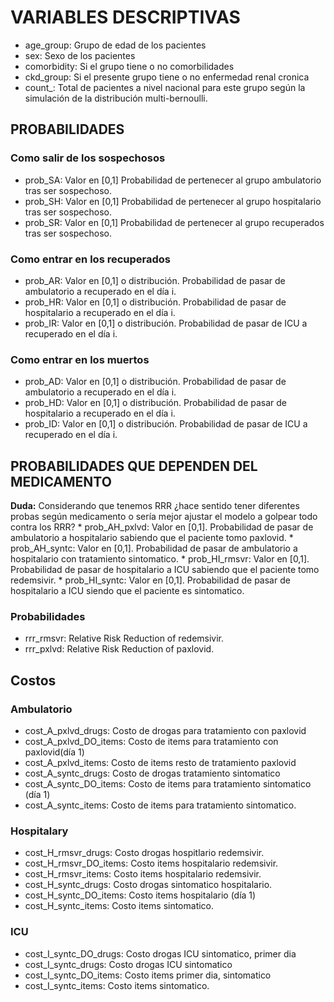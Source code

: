 # VARIABLES DESCRIPTIVAS 
* age_group: Grupo de edad de los pacientes 
* sex: Sexo de los pacientes 
* comorbidity: Si el grupo tiene o no comorbilidades
* ckd_group: Si el presente grupo tiene o no enfermedad renal cronica
* count_: Total de pacientes a nivel nacional para este grupo según la simulación de la distribución multi-bernoulli. 

## PROBABILIDADES
### Como salir de los sospechosos 
* prob_SA: Valor en [0,1] Probabilidad de pertenecer al grupo ambulatorio tras ser sospechoso. 
* prob_SH: Valor en [0,1] Probabilidad de pertenecer al grupo hospitalario tras ser sospechoso. 
* prob_SR: Valor en [0,1] Probabilidad de pertenecer al grupo recuperados tras ser sospechoso. 

### Como entrar en los recuperados 
* prob_AR: Valor en [0,1] o distribución. Probabilidad de pasar de ambulatorio a recuperado en el día i.  
* prob_HR: Valor en [0,1] o distribución. Probabilidad de pasar de hospitalario a recuperado en el día i.
* prob_IR: Valor en [0,1] o distribución. Probabilidad de pasar de ICU a recuperado en el día i. 

### Como entrar en los muertos 
* prob_AD: Valor en [0,1] o distribución. Probabilidad de pasar de ambulatorio a recuperado en el día i.  
* prob_HD: Valor en [0,1] o distribución. Probabilidad de pasar de hospitalario a recuperado en el día i.
* prob_ID: Valor en [0,1] o distribución. Probabilidad de pasar de ICU a recuperado en el día i.

## PROBABILIDADES QUE DEPENDEN DEL MEDICAMENTO 

**Duda:** Considerando que tenemos RRR ¿hace sentido tener diferentes probas
según medicamento o sería mejor ajustar el modelo a golpear todo contra los RRR?
* prob_AH_pxlvd: Valor en [0,1]. Probabilidad de pasar de ambulatorio a hospitalario sabiendo que el paciente tomo paxlovid.
* prob_AH_syntc: Valor en [0,1]. Probabilidad de pasar de ambulatorio a hospitalario con tratamiento sintomatico. 
* prob_HI_rmsvr: Valor en [0,1]. Probabilidad de pasar de hospitalario a ICU sabiendo que el paciente tomo redemsivir. 
* prob_HI_syntc: Valor en [0,1]. Probabilidad de pasar de hospitalario a ICU siendo que el paciente es sintomatico. 

### Probabilidades 
* rrr_rmsvr: Relative Risk Reduction of redemsivir. 
* rrr_pxlvd: Relative Risk Reduction of paxlovid. 

## Costos 
### Ambulatorio 
* cost_A_pxlvd_drugs: Costo de drogas para tratamiento con paxlovid  
* cost_A_pxlvd_DO_items: Costo de items para tratamiento con paxlovid(día 1)
* cost_A_pxlvd_items: Costo de items resto de tratamiento paxlovid     
* cost_A_syntc_drugs: Costo de drogas tratamiento sintomatico    
* cost_A_syntc_DO_items: Costo de items para tratamiento sintomatico (día 1)
* cost_A_syntc_items: Costo de items para tratamiento sintomatico.     

### Hospitalary
* cost_H_rmsvr_drugs: Costo drogas hospitlario redemsivir.      
* cost_H_rmsvr_DO_items: Costo items  hospitalario redemsivir.
* cost_H_rmsvr_items: Costo items hospitalario redemsivir. 
* cost_H_syntc_drugs: Costo drogas sintomatico hospitalario.      
* cost_H_syntc_DO_items: Costo items hospitalario (día 1)
* cost_H_syntc_items: Costo items sintomatico. 
  
### ICU
* cost_I_syntc_DO_drugs: Costo drogas ICU sintomatico, primer dia 
* cost_I_syntc_drugs: Costo drogas ICU sintomatico
* cost_I_syntc_DO_items: Costo items primer dia, sintomatico
* cost_I_syntc_items: Costo items sintomatico. 
